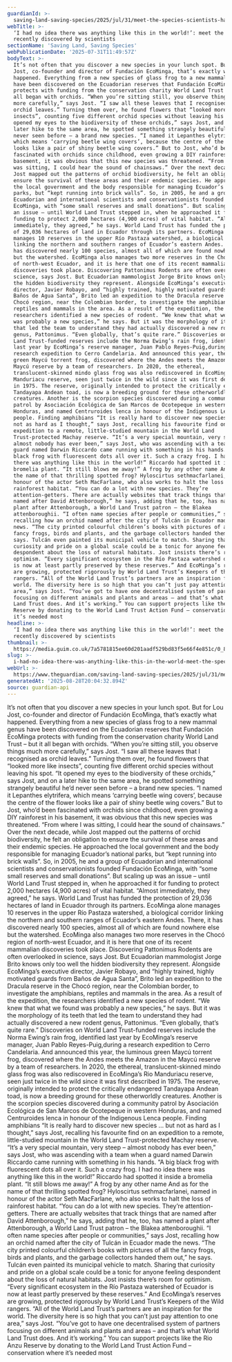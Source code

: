 ```yaml
---
guardianId: >-
  saving-land-saving-species/2025/jul/31/meet-the-species-scientists-have-just-discovered
webTitle: >-
  ‘I had no idea there was anything like this in the world!’: meet the species
  recently discovered by scientists
sectionName: 'Saving Land, Saving Species'
webPublicationDate: '2025-07-31T11:49:57Z'
bodyText: >-
  It’s not often that you discover a new species in your lunch spot. But for Lou
  Jost, co-founder and director of Fundación EcoMinga, that’s exactly what
  happened. Everything from a new species of glass frog to a new mammal genus
  have been discovered on the Ecuadorian reserves that Fundación EcoMinga
  protects with funding from the conservation charity World Land Trust – but it
  all began with orchids. “When you’re sitting still, you observe things much
  more carefully,” says Jost. “I saw all these leaves that I recognised as
  orchid leaves.” Turning them over, he found flowers that “looked more like
  insects”, counting five different orchid species without leaving his spot. “It
  opened my eyes to the biodiversity of these orchids,” says Jost, and on a
  later hike to the same area, he spotted something strangely beautiful he’d
  never seen before – a brand new species. “I named it Lepanthes elytrifera,
  which means ‘carrying beetle wing covers’, because the centre of the flower
  looks like a pair of shiny beetle wing covers.” But to Jost, who’d been
  fascinated with orchids since childhood, even growing a DIY rainforest in his
  basement, it was obvious that this new species was threatened. “From where I
  was sitting, I could hear the sound of chainsaws.” Over the next decade, while
  Jost mapped out the patterns of orchid biodiversity, he felt an obligation to
  ensure the survival of these areas and their endemic species. He approached
  the local government and the body responsible for managing Ecuador’s national
  parks, but “kept running into brick walls”. So, in 2005, he and a group of
  Ecuadorian and international scientists and conservationists founded Fundación
  EcoMinga, with “some small reserves and small donations”. But scaling up was
  an issue – until World Land Trust stepped in, when he approached it for
  funding to protect 2,000 hectares (4,900 acres) of vital habitat. “Almost
  immediately, they agreed,” he says. World Land Trust has funded the protection
  of 29,036 hectares of land in Ecuador through its partners. EcoMinga alone
  manages 10 reserves in the upper Río Pastaza watershed, a biological corridor
  linking the northern and southern ranges of Ecuador’s eastern Andes. There, it
  has discovered nearly 100 species, almost all of which are found nowhere else
  but the watershed. EcoMinga also manages two more reserves in the Chocó region
  of north-west Ecuador, and it is here that one of its recent mammalian
  discoveries took place. Discovering Pattonimus Rodents are often overlooked in
  science, says Jost. But Ecuadorian mammologist Jorge Brito knows only too well
  the hidden biodiversity they represent. Alongside EcoMinga’s executive
  director, Javier Robayo, and “highly trained, highly motivated guards from
  Baños de Agua Santa”, Brito led an expedition to the Dracula reserve in the
  Chocó region, near the Colombian border, to investigate the amphibians,
  reptiles and mammals in the area. As a result of the expedition, the
  researchers identified a new species of rodent. “We knew that what we found
  was probably a new species,” he says. But it was the morphology of its teeth
  that led the team to understand they had actually discovered a new rodent
  genus, Pattonimus. “Even globally, that’s quite rare.” Discoveries on World
  Land Trust-funded reserves include the Norma Ewing’s rain frog, identified
  last year by EcoMinga’s reserve manager, Juan Pablo Reyes-Puig,during a
  research expedition to Cerro Candelaria. And announced this year, the luminous
  green Maycú torrent frog, discovered where the Andes meets the Amazon in the
  Maycú reserve by a team of researchers. In 2020, the ethereal,
  translucent-skinned mindo glass frog was also rediscovered in EcoMinga’s Rio
  Manduriacu reserve, seen just twice in the wild since it was first described
  in 1975. The reserve, originally intended to protect the critically endangered
  Tandayapa Andean toad, is now a breeding ground for these otherworldly
  creatures. Another is the scorpion species discovered during a community
  patrol by Asociación Ecológica de San Marcos de Ocotepeque in western
  Honduras, and named Centruroides lenca in honour of the Indigenous Lenca
  people. Finding amphibians “It is really hard to discover new species … but
  not as hard as I thought,” says Jost, recalling his favourite find on an
  expedition to a remote, little-studied mountain in the World Land
  Trust-protected Machay reserve. “It’s a very special mountain, very steep –
  almost nobody has ever been,” says Jost, who was ascending with a team when a
  guard named Darwin Riccardo came running with something in his hands. “A big
  black frog with fluorescent dots all over it. Such a crazy frog. I had no idea
  there was anything like this in the world!” Riccardo had spotted it inside a
  bromelia plant. “It still blows me away!” A frog by any other name And as for
  the name of that thrilling spotted frog? Hyloscirtus sethmacfarlanei, named in
  honour of the actor Seth MacFarlane, who also works to halt the loss of
  rainforest habitat. “You can do a lot with new species. They’re
  attention-getters. There are actually websites that track things that are
  named after David Attenborough,” he says, adding that he, too, has named a
  plant after Attenborough, a World Land Trust patron – the Blakea
  attenboroughii. “I often name species after people or communities,” says Jost,
  recalling how an orchid named after the city of Tulcán in Ecuador made the
  news. “The city printed colourful children’s books with pictures of all the
  fancy frogs, birds and plants, and the garbage collectors handed them out,” he
  says. Tulcán even painted its municipal vehicle to match. Sharing that
  curiosity and pride on a global scale could be a tonic for anyone feeling
  despondent about the loss of natural habitats. Jost insists there’s room for
  optimism. “Every significant ecosystem in the Río Pastaza watershed of Ecuador
  is now at least partly preserved by these reserves.” And EcoMinga’s reserves
  are growing, protected rigorously by World Land Trust’s Keepers of the Wild
  rangers. “All of the World Land Trust’s partners are an inspiration for the
  world. The diversity here is so high that you can’t just pay attention to one
  area,” says Jost. “You’ve got to have one decentralised system of partners
  focusing on different animals and plants and areas – and that’s what World
  Land Trust does. And it’s working.” You can support projects like the Rio Anzu
  Reserve by donating to the World Land Trust Action Fund – conservation where
  it’s needed most
headline: >-
  ‘I had no idea there was anything like this in the world!’: meet the species
  recently discovered by scientists
thumbnail: >-
  https://media.guim.co.uk/7a5781815ee60d201aadf529bd83f5e66f4e851c/0_87_2000_1200/500.jpg
slug: >-
  i-had-no-idea-there-was-anything-like-this-in-the-world-meet-the-species-recently-discovered-by-scientists
webUrl: >-
  https://www.theguardian.com/saving-land-saving-species/2025/jul/31/meet-the-species-scientists-have-just-discovered
generatedAt: '2025-08-28T20:04:32.894Z'
source: guardian-api
---
```

It’s not often that you discover a new species in your lunch spot. But for Lou Jost, co-founder and director of Fundación EcoMinga, that’s exactly what happened. Everything from a new species of glass frog to a new mammal genus have been discovered on the Ecuadorian reserves that Fundación EcoMinga protects with funding from the conservation charity World Land Trust – but it all began with orchids. “When you’re sitting still, you observe things much more carefully,” says Jost. “I saw all these leaves that I recognised as orchid leaves.” Turning them over, he found flowers that “looked more like insects”, counting five different orchid species without leaving his spot. “It opened my eyes to the biodiversity of these orchids,” says Jost, and on a later hike to the same area, he spotted something strangely beautiful he’d never seen before – a brand new species. “I named it Lepanthes elytrifera, which means ‘carrying beetle wing covers’, because the centre of the flower looks like a pair of shiny beetle wing covers.” But to Jost, who’d been fascinated with orchids since childhood, even growing a DIY rainforest in his basement, it was obvious that this new species was threatened. “From where I was sitting, I could hear the sound of chainsaws.” Over the next decade, while Jost mapped out the patterns of orchid biodiversity, he felt an obligation to ensure the survival of these areas and their endemic species. He approached the local government and the body responsible for managing Ecuador’s national parks, but “kept running into brick walls”. So, in 2005, he and a group of Ecuadorian and international scientists and conservationists founded Fundación EcoMinga, with “some small reserves and small donations”. But scaling up was an issue – until World Land Trust stepped in, when he approached it for funding to protect 2,000 hectares (4,900 acres) of vital habitat. “Almost immediately, they agreed,” he says. World Land Trust has funded the protection of 29,036 hectares of land in Ecuador through its partners. EcoMinga alone manages 10 reserves in the upper Río Pastaza watershed, a biological corridor linking the northern and southern ranges of Ecuador’s eastern Andes. There, it has discovered nearly 100 species, almost all of which are found nowhere else but the watershed. EcoMinga also manages two more reserves in the Chocó region of north-west Ecuador, and it is here that one of its recent mammalian discoveries took place. Discovering Pattonimus Rodents are often overlooked in science, says Jost. But Ecuadorian mammologist Jorge Brito knows only too well the hidden biodiversity they represent. Alongside EcoMinga’s executive director, Javier Robayo, and “highly trained, highly motivated guards from Baños de Agua Santa”, Brito led an expedition to the Dracula reserve in the Chocó region, near the Colombian border, to investigate the amphibians, reptiles and mammals in the area. As a result of the expedition, the researchers identified a new species of rodent. “We knew that what we found was probably a new species,” he says. But it was the morphology of its teeth that led the team to understand they had actually discovered a new rodent genus, Pattonimus. “Even globally, that’s quite rare.” Discoveries on World Land Trust-funded reserves include the Norma Ewing’s rain frog, identified last year by EcoMinga’s reserve manager, Juan Pablo Reyes-Puig,during a research expedition to Cerro Candelaria. And announced this year, the luminous green Maycú torrent frog, discovered where the Andes meets the Amazon in the Maycú reserve by a team of researchers. In 2020, the ethereal, translucent-skinned mindo glass frog was also rediscovered in EcoMinga’s Rio Manduriacu reserve, seen just twice in the wild since it was first described in 1975. The reserve, originally intended to protect the critically endangered Tandayapa Andean toad, is now a breeding ground for these otherworldly creatures. Another is the scorpion species discovered during a community patrol by Asociación Ecológica de San Marcos de Ocotepeque in western Honduras, and named Centruroides lenca in honour of the Indigenous Lenca people. Finding amphibians “It is really hard to discover new species … but not as hard as I thought,” says Jost, recalling his favourite find on an expedition to a remote, little-studied mountain in the World Land Trust-protected Machay reserve. “It’s a very special mountain, very steep – almost nobody has ever been,” says Jost, who was ascending with a team when a guard named Darwin Riccardo came running with something in his hands. “A big black frog with fluorescent dots all over it. Such a crazy frog. I had no idea there was anything like this in the world!” Riccardo had spotted it inside a bromelia plant. “It still blows me away!” A frog by any other name And as for the name of that thrilling spotted frog? Hyloscirtus sethmacfarlanei, named in honour of the actor Seth MacFarlane, who also works to halt the loss of rainforest habitat. “You can do a lot with new species. They’re attention-getters. There are actually websites that track things that are named after David Attenborough,” he says, adding that he, too, has named a plant after Attenborough, a World Land Trust patron – the Blakea attenboroughii. “I often name species after people or communities,” says Jost, recalling how an orchid named after the city of Tulcán in Ecuador made the news. “The city printed colourful children’s books with pictures of all the fancy frogs, birds and plants, and the garbage collectors handed them out,” he says. Tulcán even painted its municipal vehicle to match. Sharing that curiosity and pride on a global scale could be a tonic for anyone feeling despondent about the loss of natural habitats. Jost insists there’s room for optimism. “Every significant ecosystem in the Río Pastaza watershed of Ecuador is now at least partly preserved by these reserves.” And EcoMinga’s reserves are growing, protected rigorously by World Land Trust’s Keepers of the Wild rangers. “All of the World Land Trust’s partners are an inspiration for the world. The diversity here is so high that you can’t just pay attention to one area,” says Jost. “You’ve got to have one decentralised system of partners focusing on different animals and plants and areas – and that’s what World Land Trust does. And it’s working.” You can support projects like the Rio Anzu Reserve by donating to the World Land Trust Action Fund – conservation where it’s needed most
